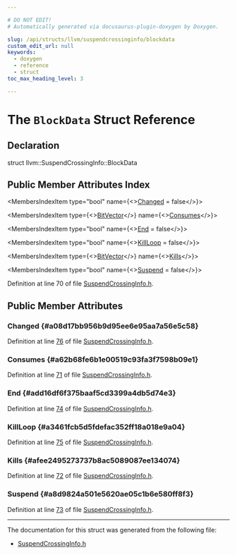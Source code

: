 ```yaml
---

# DO NOT EDIT!
# Automatically generated via docusaurus-plugin-doxygen by Doxygen.

slug: /api/structs/llvm/suspendcrossinginfo/blockdata
custom_edit_url: null
keywords:
  - doxygen
  - reference
  - struct
toc_max_heading_level: 3

---
```





# The `BlockData` Struct Reference

<DoxygenPage pluginConfig={pluginConfig}>



## Declaration

<CodeBlock>struct llvm::SuspendCrossingInfo::BlockData</CodeBlock>

## Public Member Attributes Index

<MembersIndex>

<MembersIndexItem
  type="bool"
  name={<><a href="#a08d17bb956b9d95ee6e95aa7a56e5c58">Changed</a> = false</>}>
</MembersIndexItem>

<MembersIndexItem
  type={<><a href="/docs/api/classes/llvm/bitvector">BitVector</a></>}
  name={<><a href="#a62b68fe6b1e00519c93fa3f7598b09e1">Consumes</a></>}>
</MembersIndexItem>

<MembersIndexItem
  type="bool"
  name={<><a href="#add16df6f375baaf5cd3399a4db5d74e3">End</a> = false</>}>
</MembersIndexItem>

<MembersIndexItem
  type="bool"
  name={<><a href="#a3461fcb5d5fdefac352ff18a018e9a04">KillLoop</a> = false</>}>
</MembersIndexItem>

<MembersIndexItem
  type={<><a href="/docs/api/classes/llvm/bitvector">BitVector</a></>}
  name={<><a href="#afee2495273737b8ac5089087ee134074">Kills</a></>}>
</MembersIndexItem>

<MembersIndexItem
  type="bool"
  name={<><a href="#a8d9824a501e5620ae05c1b6e580ff8f3">Suspend</a> = false</>}>
</MembersIndexItem>

</MembersIndex>


Definition at line 70 of file <a href="/docs/api/files/include/include/llvm/include/llvm/transforms/include/llvm/transforms/coroutines/suspendcrossinginfo-h">SuspendCrossingInfo.h</a>.

<SectionDefinition>

## Public Member Attributes

### Changed {#a08d17bb956b9d95ee6e95aa7a56e5c58}

<MemberDefinition
  prototype="bool llvm::SuspendCrossingInfo::BlockData::Changed = false">

Definition at line <a href="/docs/api/files/include/include/llvm/include/llvm/transforms/include/llvm/transforms/coroutines/suspendcrossinginfo-h/#l00076">76</a> of file <a href="/docs/api/files/include/include/llvm/include/llvm/transforms/include/llvm/transforms/coroutines/suspendcrossinginfo-h">SuspendCrossingInfo.h</a>.
</MemberDefinition>

### Consumes {#a62b68fe6b1e00519c93fa3f7598b09e1}

<MemberDefinition
  prototype="BitVector llvm::SuspendCrossingInfo::BlockData::Consumes">

Definition at line <a href="/docs/api/files/include/include/llvm/include/llvm/transforms/include/llvm/transforms/coroutines/suspendcrossinginfo-h/#l00071">71</a> of file <a href="/docs/api/files/include/include/llvm/include/llvm/transforms/include/llvm/transforms/coroutines/suspendcrossinginfo-h">SuspendCrossingInfo.h</a>.
</MemberDefinition>

### End {#add16df6f375baaf5cd3399a4db5d74e3}

<MemberDefinition
  prototype="bool llvm::SuspendCrossingInfo::BlockData::End = false">

Definition at line <a href="/docs/api/files/include/include/llvm/include/llvm/transforms/include/llvm/transforms/coroutines/suspendcrossinginfo-h/#l00074">74</a> of file <a href="/docs/api/files/include/include/llvm/include/llvm/transforms/include/llvm/transforms/coroutines/suspendcrossinginfo-h">SuspendCrossingInfo.h</a>.
</MemberDefinition>

### KillLoop {#a3461fcb5d5fdefac352ff18a018e9a04}

<MemberDefinition
  prototype="bool llvm::SuspendCrossingInfo::BlockData::KillLoop = false">

Definition at line <a href="/docs/api/files/include/include/llvm/include/llvm/transforms/include/llvm/transforms/coroutines/suspendcrossinginfo-h/#l00075">75</a> of file <a href="/docs/api/files/include/include/llvm/include/llvm/transforms/include/llvm/transforms/coroutines/suspendcrossinginfo-h">SuspendCrossingInfo.h</a>.
</MemberDefinition>

### Kills {#afee2495273737b8ac5089087ee134074}

<MemberDefinition
  prototype="BitVector llvm::SuspendCrossingInfo::BlockData::Kills">

Definition at line <a href="/docs/api/files/include/include/llvm/include/llvm/transforms/include/llvm/transforms/coroutines/suspendcrossinginfo-h/#l00072">72</a> of file <a href="/docs/api/files/include/include/llvm/include/llvm/transforms/include/llvm/transforms/coroutines/suspendcrossinginfo-h">SuspendCrossingInfo.h</a>.
</MemberDefinition>

### Suspend {#a8d9824a501e5620ae05c1b6e580ff8f3}

<MemberDefinition
  prototype="bool llvm::SuspendCrossingInfo::BlockData::Suspend = false">

Definition at line <a href="/docs/api/files/include/include/llvm/include/llvm/transforms/include/llvm/transforms/coroutines/suspendcrossinginfo-h/#l00073">73</a> of file <a href="/docs/api/files/include/include/llvm/include/llvm/transforms/include/llvm/transforms/coroutines/suspendcrossinginfo-h">SuspendCrossingInfo.h</a>.
</MemberDefinition>

</SectionDefinition>

<hr/>

The documentation for this struct was generated from the following file:

<ul>
<li><a href="/docs/api/files/include/include/llvm/include/llvm/transforms/include/llvm/transforms/coroutines/suspendcrossinginfo-h">SuspendCrossingInfo.h</a></li>
</ul>

</DoxygenPage>

